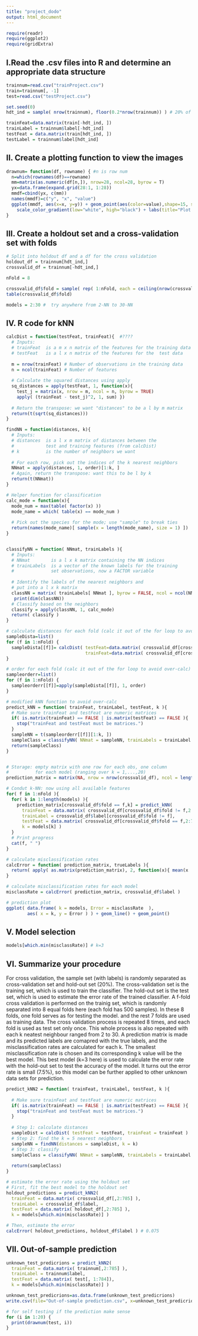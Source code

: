```yaml
---
title: "project_dodo"
output: html_document
---
```


```r
require(readr)
require(ggplot2)
require(gridExtra)
```

## I.Read the .csv files into R and determine an appropriate data structure
```r
trainnum=read.csv("trainProject.csv")
train=trainnum[, -1]
test=read.csv("testProject.csv")

set.seed(0)
hdt_ind = sample( nrow(trainnum), floor(0.2*nrow(trainnum)) ) # 20% of the data 

trainFeat=data.matrix(train[-hdt_ind, ]) 
trainLabel = trainnum$label[-hdt_ind]
testFeat = data.matrix(train[hdt_ind, ])
testLabel = trainnum$label[hdt_ind]
```

## II. Create a plotting function to view the images
```r
drawnum= function(df, rowname) { #n is row num
  n=which(rownames(df)==rowname)
  mm=matrix(as.numeric(df[n,]), nrow=28, ncol=28, byrow = T)
  yx=data.frame(expand.grid(28:1, 1:28))
  mmdf=cbind(yx, c(mm))
  names(mmdf)=c("y", "x", "value")
  ggplot(mmdf, aes(x=x, y=y)) + geom_point(aes(color=value),shape=15, size=5) + 
    scale_color_gradient(low="white", high="black") + labs(title="Plot of the number")
}
```

## III. Create a holdout set and a cross-validation set with folds
```r
# Split into holdout df and a df for the cross validation
holdout_df = trainnum[hdt_ind,]
crossvalid_df = trainnum[-hdt_ind,]

nFold = 8

crossvalid_df$fold = sample( rep( 1:nFold, each = ceiling(nrow(crossvalid_df)/nFold) ), nrow(crossvalid_df) )
table(crossvalid_df$fold)

models = 2:30 #  try anywhere from 2-NN to 30-NN
```

## IV. R code for kNN
```r
calcDist = function(testFeat, trainFeat){  #????
  # Inputs: 
  # trainFeat  is a m x n matrix of the features for the training data
  # testFeat   is a l x n matrix of the features for the  test data
  
  m = nrow(trainFeat) # Number of observations in the training data
  n = ncol(trainFeat) # Number of features
  
  # Calculate the squared distances using apply
  sq_distances = apply(testFeat, 1, function(x){ 
    test_j = matrix(x, nrow = m, ncol = n, byrow = TRUE)
    apply( (trainFeat - test_j)^2, 1, sum) })
  
  # Return the transpose: we want "distances" to be a l by m matrix
  return(t(sqrt(sq_distances)))
}

findNN = function(distances, k){
  # Inputs: 
  # distances  is a l x m matrix of distances between the 
  #            test and training features (from calcDist)
  # k          is the number of neighbors we want
  
  # For each row, pick out the indices of the k nearest neighbors
  NNmat = apply(distances, 1, order)[1:k, ]
  # Again, return the transpose: want this to be l by k
  return(t(NNmat))
}

# Helper function for classification
calc_mode = function(x){
  mode_num = max(table( factor(x) )) 
  mode_name = which( table(x) == mode_num )
  
  # Pick out the species for the mode; use "sample" to break ties  
  return(names(mode_name)[ sample(x = length(mode_name), size = 1) ])
}


classifyNN = function( NNmat, trainLabels ){
  # Inputs: 
  # NNmat        is a l x k matrix containing the NN indices
  # trainLabels  is a vector of the known labels for the training
  #              set observations, now a FACTOR variable
  
  # Identify the labels of the nearest neighbors and
  # put into a l x k matrix
  classNN = matrix( trainLabels[ NNmat ], byrow = FALSE, ncol = ncol(NNmat))
   print(dim(classNN))
  # Classify based on the neighbors
  classify = apply(classNN, 1, calc_mode)
  return( classify )
}

# calculate distances for each fold (calc it out of the for loop to avoid over-calc)
sampleDista=list()
for (f in 1:nFold) {
  sampleDista[[f]]= calcDist( testFeat=data.matrix( crossvalid_df[crossvalid_df$fold == f,2:785] ),
                              trainFeat=data.matrix( crossvalid_df[crossvalid_df$fold != f,2:785] ))
}

# order for each fold (calc it out of the for loop to avoid over-calc)
sampleorderr=list()
for (f in 1:nFold) {
  sampleorderr[[f]]=apply(sampleDista[[f]], 1, order)
}

# modified kNN function to avoid over-calc
predict_kNN = function( trainFeat, trainLabel, testFeat, k ){
  # Make sure trainFeat and testFeat are numeric matrices
  if( is.matrix(trainFeat) == FALSE | is.matrix(testFeat) == FALSE ){
    stop("trainFeat and testFeat must be matrices.")
  }
  sampleNN = t(sampleorderr[[f]][1:k, ])
  sampleClass = classifyNN( NNmat = sampleNN, trainLabels = trainLabel )
  return(sampleClass)
}


# Storage: empty matrix with one row for each obs, one column
#          for each model (ranging over k = 1,...,20)
prediction_matrix = matrix(NA, nrow = nrow(crossvalid_df), ncol = length(models))

# Condut k-NN: now using all available features
for( f in 1:nFold ){
  for( k in 1:length(models) ){
    prediction_matrix[crossvalid_df$fold == f,k] = predict_kNN( 
      trainFeat = data.matrix( crossvalid_df[crossvalid_df$fold != f,2:785] ), 
      trainLabel = crossvalid_df$label[crossvalid_df$fold != f],
      testFeat = data.matrix( crossvalid_df[crossvalid_df$fold == f,2:785] ),
      k = models[k] )
  }
  # Print progress
  cat(f, " ")
}

# calculate misclassification rates
calcError = function( prediction_matrix, trueLabels ){
  return( apply( as.matrix(prediction_matrix), 2, function(x){ mean(x != as.character(trueLabels))} ) )
}

# calculate misclassification rates for each model
misclassRate = calcError( prediction_matrix, crossvalid_df$label )

# prediction plot
ggplot( data.frame( k = models, Error = misclassRate  ),
        aes( x = k, y = Error ) ) + geom_line() + geom_point()

```

## V. Model selection
```r
models[which.min(misclassRate)] # k=3
```

## VI. Summarize your procedure
For cross validation, the sample set (with labels) is randomly separated as cross-validation set and hold-out set (20%).  The cross-validation set is the training set, which is used to train the classifier. The hold-out set is the test set, which is used to estimate the error rate of the trained classifier. A f-fold cross validation is performed on the trainig set, which is randomly separated into 8 equal folds here (each fold has 500 samples). In these 8 folds, one fold serves as for testing the model. and the rest 7 folds are used as training data. The cross validation process is repeated 8 times, and each fold is used as test set only once. This whole process is also repeated with each k neatest neighbour ranged from 2 to 30. A prediction matrix is made and its predicted labels are comapred with the true labels, and the misclassification rates are calculated for each k. The smallest misclassification rate is chosen and its corresponding k value will be the best model. This best model (k=3 here) is used to calculate the error rate with the hold-out set to test the accuracy of the model. It turns out the error rate is small (7.5%), so this model can be further applied to other unknown data sets for prediction.
```r
predict_kNN2 = function( trainFeat, trainLabel, testFeat, k ){
  
  # Make sure trainFeat and testFeat are numeric matrices
  if( is.matrix(trainFeat) == FALSE | is.matrix(testFeat) == FALSE ){
    stop("trainFeat and testFeat must be matrices.")
  }
  
  # Step 1: calculate distances
  sampleDist = calcDist( testFeat = testFeat, trainFeat = trainFeat )
  # Step 2: find the k = 5 nearest neighbors
  sampleNN = findNN(distances = sampleDist, k = k)
  # Step 3: classify
  sampleClass = classifyNN( NNmat = sampleNN, trainLabels = trainLabel )
  
  return(sampleClass)
}

# estimate the error rate using the holdout set
# First, fit the best model to the holdout set
holdout_predictions = predict_kNN2( 
  trainFeat = data.matrix( crossvalid_df[,2:785] ),
  trainLabel = crossvalid_df$label,
  testFeat = data.matrix( holdout_df[,2:785] ), 
  k = models[which.min(misclassRate)] )

# Then, estimate the error
calcError( holdout_predictions, holdout_df$label ) # 0.075
```

## VII. Out-of-sample prediction
```r
unknown_test_predicrions = predict_kNN2(
  trainFeat = data.matrix( trainnum[,2:785] ),
  trainLabel = trainnum$label,
  testFeat = data.matrix( test[, 1:784]),
  k = models[which.min(misclassRate)] )

unknown_test_predicrions=as.data.frame(unknown_test_predicrions)
write.csv(file="Out-of-sample prediction.csv", x=unknown_test_predicrions)

# for self testing if the prediction make sense
for (i in 1:20) {
  print(drawnum(test, i))
} 
```

